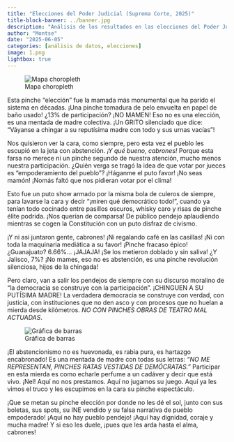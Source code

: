 ```yaml
---
title: "Elecciones del Poder Judicial (Suprema Corte, 2025)"
title-block-banner: ../banner.jpg
description: "Análisis de los resultados en las elecciones del Poder Judicial para ministros de la SCJN."
author: "Montse"
date: "2025-06-05"
categories: [análisis de datos, elecciones]
image: 1.png
lightbox: true
---
```


![Mapa choropleth](1.png){group="my-gallery"}

Esta pinche “elección” fue la mamada más monumental que ha parido el sistema en décadas. ¡Una pinche tomadura de pelo envuelta en papel de baño usado! ¿13% de participación? ¡NO MAMEN! Eso no es una elección, es una mentada de madre colectiva. ¡Un GRITO silenciado que dice: “Váyanse a chingar a su reputísima madre con todo y sus urnas vacías”!

Nos quisieron ver la cara, como siempre, pero esta vez el pueblo les escupió en la jeta con abstención. *¡Y qué bueno, cabrones!* Porque esta farsa no merece ni un pinche segundo de nuestra atención, mucho menos nuestra participación. ¿Quién verga se tragó la idea de que votar por jueces es “empoderamiento del pueblo”? ¡Háganme el puto favor! ¡No seas mamón! ¡Nomás faltó que nos pidieran votar por el clima!

Esto fue un puto show armado por la misma bola de culeros de siempre, para lavarse la cara y decir “¡miren qué democrático todo!”, cuando ya tenían todo cocinado entre pasillos oscuros, whisky caro y risas de pinche élite podrida. ¡Nos querían de comparsa! De público pendejo aplaudiendo mientras se cogen la Constitución con un puto disfraz de civismo.

¡Y ni así juntaron gente, cabrones! ¡Ni regalando café en las casillas! ¡Ni con toda la maquinaria mediática a su favor! ¡Pinche fracaso épico! ¿Guanajuato? 6.66%… ¡JAJAJA! ¡Se los metieron doblado y sin saliva! ¿Y Jalisco, 7%? ¡No mames, eso no es abstención, es una pinche revolución silenciosa, hijos de la chingada!

Pero claro, van a salir los pendejos de siempre con su discurso moralino de “la democracia se construye con la participación”. ¡CHINGUEN A SU PUTÍSIMA MADRE! La verdadera democracia se construye con verdad, con justicia, con instituciones que no den asco y con procesos que no huelan a mierda desde kilómetros. *NO CON PINCHES OBRAS DE TEATRO MAL ACTUADAS*.

![Gráfica de barras](2.png){group="my-gallery"}

¡El abstencionismo no es huevonada, es rabia pura, es hartazgo encabronado! Es una mentada de madre con todas sus letras: *“NO ME REPRESENTAN, PINCHES RATAS VESTIDAS DE DEMÓCRATAS.”* Participar en esta mierda es como echarle perfume a un cadáver y decir que está vivo. ¡Nel! Aquí no nos prestamos. Aquí no jugamos su juego. Aquí ya les vimos el truco y les escupimos en la cara su pinche espectáculo.

¡Que se metan su pinche elección por donde no les dé el sol, junto con sus boletas, sus spots, su INE vendido y su falsa narrativa de pueblo empoderado!
¡Aquí no hay pueblo pendejo!
¡Aquí hay dignidad, coraje y mucha madre!
Y si eso les duele, ¡pues que les arda hasta el alma, cabrones!
